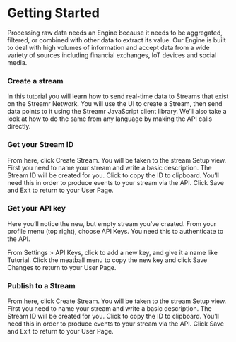 
# Getting Started
Processing raw data needs an Engine because it needs to be aggregated, filtered, or combined with other data to extract its value. Our Engine is built to deal with high volumes of information and accept data from a wide variety of sources including financial exchanges, IoT devices and social media.

<ScrollableAnchor id="create-a-stream"><div>

### Create a stream

In this tutorial you will learn how to send real-time data to Streams that exist on the Streamr Network. You will use the UI to create a Stream, then send data points to it using the Streamr JavaScript client library. We’ll also take a look at how to do the same from any language by making the API calls directly.

</div></ScrollableAnchor>

<ScrollableAnchor id="get-your-stream-id"><div>

### Get your Stream ID
From here, click Create Stream. You will be taken to the stream Setup view.  First you need to name your stream and write a basic description. The Stream ID will be created for you. Click to copy the ID to clipboard. You’ll need this in order to produce events to your stream via the API. Click Save and Exit to return to your User Page.

</div></ScrollableAnchor>

### Get your API key
Here you’ll notice the new, but empty stream you’ve created. From your profile menu (top right), choose API Keys. You need this to authenticate to the API.

From Settings > API Keys, click to add a new key, and give it a name like Tutorial.  Click the meatball menu to copy the new key and click Save Changes to return to your User Page.

<ScrollableAnchor id="publish-to-a-stream"><div>

### Publish to a Stream
From here, click Create Stream. You will be taken to the stream Setup view.  First you need to name your stream and write a basic description. The Stream ID will be created for you. Click to copy the ID to clipboard. You’ll need this in order to produce events to your stream via the API. Click Save and Exit to return to your User Page.

</div></ScrollableAnchor>
